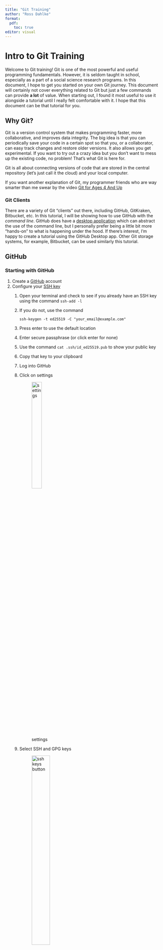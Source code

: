 ```yaml
---
title: "Git Training"
author: "Ross Dahlke"
format: 
  pdf:
    toc: true
editor: visual
---
```


# Intro to Git Training

Welcome to Git training! Git is one of the most powerful and useful programming fundamentals. However, it is seldom taught in school, especially as a part of a social science research programs. In this document, I hope to get you started on your own Git journey. This document will certainly not cover everything related to Git but just a few commands can provide **a lot** of value. When starting out, I found it most useful to use it alongside a tutorial until I really felt comfortable with it. I hope that this document can be that tutorial for you.

## Why Git?

Git is a version control system that makes programming faster, more collaborative, and improves data integrity. The big idea is that you can periodically save your code in a certain spot so that you, or a collaborator, can easy track changes and restore older versions. It also allows you get experimental. If you want to try out a crazy idea but you don't want to mess up the existing code, no problem! That's what Git is here for.

Git is all about connecting versions of code that are stored in the central repository (let's just call it the cloud) and your local computer.

If you want another explanation of Git, my programmer friends who are way smarter than me swear by the video [Git for Ages 4 And Up](https://www.youtube.com/watch?v=1ffBJ4sVUb4&ab_channel=HackersOnBoard)

### Git Clients

There are a variety of Git "clients" out there, including GitHub, GitKraken, Bitbucket, etc. In this tutorial, I will be showing how to use GitHub with the *command line*. GitHub does have a [desktop application](https://desktop.github.com/) which can abstract the use of the command line, but I personally prefer being a little bit more "hands-on" to what is happening under the hood. If there's interest, I'm happy to create a tutorial using the GitHub Desktop app. Other Git storage systems, for example, Bitbucket, can be used similarly this tutorial.

## GitHub

### Starting with GitHub

1.  Create a [GitHub](https://github.com/) account
2.  Configure your [SSH key](https://docs.github.com/en/authentication/connecting-to-github-with-ssh/adding-a-new-ssh-key-to-your-github-account)
    1.  Open your terminal and check to see if you already have an SSH key using the command `ssh-add -l`

    2.  If you do not, use the command

        ```         
        ssh-keygen -t ed25519 -C "your_email@example.com"
        ```

    3.  Press enter to use the default location

    4.  Enter secure passphrase (or click enter for none)

    5.  Use the command `cat .ssh/id_ed25519.pub` to show your public key

    6.  Copy that key to your clipboard

    7.  Log into GitHub

    8.  Click on settings

        ![settings](/images/settings.png){width=30%}

    9.  Select SSH and GPG keys

        ![ssh keys button](/images/ssh keys.png){width=40%}

    10. Click New SSH Key

        ![new ssh key](/images/new ssh key.png)

    11. Give your key a title

        ![ssh fields](/images/new ssh key.png)

    12. Paste your public key into the Key field

    13. Click Add SSH Key

### Creating a new repository

1.  Go to your GitHub [homepage](https://github.com/)

2.  On the left menu "Top Repositories" click the "New" button

    ![Create a new repository](/images/new_repo.png){width=50%}

3.  Give your repository a name and fill out the remaining details

4.  Congratulations, you just made a new repository! Right now, the repository only exists in the cloud.

### Downloading a repository

1.  Go to the GitHub page of your repository (e.g., [github.com/rossdahlke/git-training](github.com/rossdahlke/git-training))

2.  If you do not have the repository downloaded on your local computer, click on the "Code" dropdown

    ![Code Button](/images/code_button.png)

3.  Click on "SSH" and copy the git address (e.g., "git\@github.com:rossdahlke/git-training.git")

    ![ssh](/images/ssh.png)

4.  Open your terminal on your local computer or IDE

5.  Use `ls` and `cd` to navigate to the folder that you want the repository to live in

6.  In the terminal use the `git clone` function to "clone" the repository down to your local machine

    1.  e.g., `git clone git@github.com:rossdahlke/git-training.git`

7.  Now, that repository should exist on your local computer

8.  Make any changes you want your want to the code

### Sending a repository back up

1.  Once you've made the changes you want to the file, you can "commit" and "push" those changes back up to GitHub
2.  Open your terminal on your local computer or use the terminal in your IDE
3.  Use `ls` and `cd` to navigate to your Git repository
4.  Check on the status of the files in your repository using the `git status` command
    1.  Files in red are new/ edited files that are currently untracked
    2.  Files in green are new/ edited files that are being tracked
5.  Add the files you wish to "commit" up using the `git add` function
    1.  e.g., `git add training.html`
6.  You can check on the status of your files again using `git status`, notice that the files you just added should be green now
7.  Commit the changes you made using the `git commit -m` command followed by a message in quotes (e.g., `git commit -m "first commit"`)
8.  Push your changes back to GitHub using the `git push` command
9.  Check on GitHub to make sure your changes are there
10. Now, other people can go and `git clone` your files and push them back

**Just remember the steps of "add, commit, push"!**

### Getting updates to a repository that someone else pushed

1.  If you already have a repository cloned onto your local computer and want to get the latest version of the repo (i.e., after someone else pushed up their changes) use the `git pull` command
